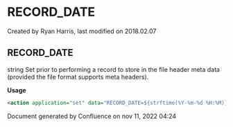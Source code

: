 
# RECORD_DATE 

 Created by  Ryan Harris, last modified on 2018.02.07

## RECORD_DATE

string Set prior to performing a record to store in the file header meta data (provided the file format supports meta headers).

**Usage**

```xml
<action application="set" data="RECORD_DATE=${strftime(%Y-%m-%d %H:%M)}"/>
```

Document generated by Confluence on nov 11, 2022 04:24
